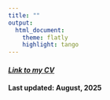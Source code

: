 ```yaml
---
title: ""
output: 
  html_document:
    theme: flatly
    highlight: tango
---
```


#### [*Link to my CV*](https://aaea.execinc.com/edibo/Uploads/Profile_25_10_04_20_32_14_11__207_126_1_7_0.pdf)
#### Last updated: August, 2025

